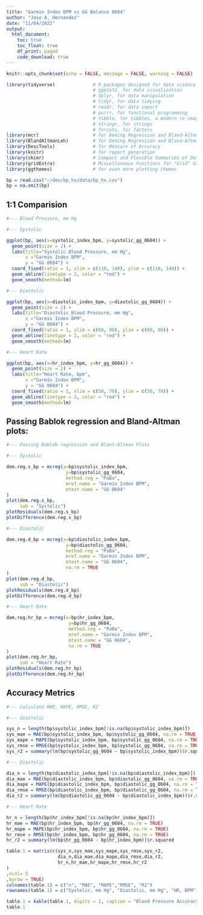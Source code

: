 ```yaml
---
title: "Garmin Index BPM vs GG Balance 0604"
author: "Jose A, Hernandez"
date: "11/04/2022"
output:
  html_document:
    toc: true
    toc_float: true
    df_print: paged
    code_download: true
---
```

  
```r
knitr::opts_chunk$set(echo = FALSE, message = FALSE, warning = FALSE)
```

```r
library(tidyverse)              # R packages designed for data science
                                # ggplot2, for data visualization
                                # dplyr, for data manipulation
                                # tidyr, for data tidying
                                # readr, for data import
                                # purrr, for functional programming
                                # tibble, for tibbles, a modern re-imagining of data frames
                                # stringr, for strings
                                # forcats, for factors
library(mcr)                    # for Deming Regression and Bland-Altman Plots
library(BlandAltmanLeh)         # for Deming Regression and Bland-Altman Plots
library(DescTools)              # for Measure of Accuracy
library(knitr)                  # for report generation
library(skimr)                  # Compact and Flexible Summaries of Data
library(gridExtra)              # Miscellaneous Functions for "Grid" Graphics
library(ggthemes)               # for even more plotting themes

```

```r

bp = read.csv("~/dev/bp_hx/data/bp_hx.csv")
bp = na.omit(bp)

```
## 1:1 Comparision

```r

#--- Blood Pressure, mm Hg

#--- Systolic

ggplot(bp, aes(x=systolic_index_bpm, y=systolic_gg_0604)) +
  geom_point(size = 2) +
  labs(title="Systolic Blood Pressure, mm Hg",
       x ="Garmin Index BPM",
       y = "GG 0604") +
  coord_fixed(ratio = 1, xlim = c(110, 140), ylim = c(110, 140)) +
  geom_abline(linetype = 2, color = "red") +
  geom_smooth(method=lm)

#--- Diastolic

ggplot(bp, aes(x=diastolic_index_bpm, y=diastolic_gg_0604)) +
  geom_point(size = 2) +
  labs(title="Diastolic Blood Pressure, mm Hg",
       x ="Garmin Index BPM",
       y = "GG 0604") +
  coord_fixed(ratio = 1, xlim = c(60, 90), ylim = c(60, 90)) +
  geom_abline(linetype = 2, color = "red") +
  geom_smooth(method=lm)

#--- Heart Rate

ggplot(bp, aes(x=hr_index_bpm, y=hr_gg_0604)) +
  geom_point(size = 2) +
  labs(title="Heart Rate, bpm",
       x ="Garmin Index BPM",
       y = "GG 0604") +
  coord_fixed(ratio = 1, xlim = c(50, 70), ylim = c(50, 70)) +
  geom_abline(linetype = 2, color = "red") +
  geom_smooth(method=lm)

```

## Passing Bablok regression and Bland-Altman plots:
  
```r

#--- Passing Bablok regression and Blant-Altman Plots

#--- Systolic

dem.reg.s_bp = mcreg(x=bp$systolic_index_bpm,
                      y=bp$systolic_gg_0604,
                      method.reg = "PaBa",
                      mref.name = "Garmin Index BPM",
                      mtest.name = "GG 0604"
)
plot(dem.reg.s_bp,
     sub = "Systolic")
plotResiduals(dem.reg.s_bp)
plotDifference(dem.reg.s_bp)

#--- Diastolic

dem.reg.d_bp = mcreg(x=bp$diastolic_index_bpm,
                      y=bp$diastolic_gg_0604,
                      method.reg = "PaBa",
                      mref.name = "Garmin Index BPM",
                      mtest.name = "GG 0604",
                      na.rm = TRUE
)
plot(dem.reg.d_bp,
     sub = "Diastolic")
plotResiduals(dem.reg.d_bp)
plotDifference(dem.reg.d_bp)

#--- Heart Rate

dem.reg.hr_bp = mcreg(x=bp$hr_index_bpm,
                       y=bp$hr_gg_0604,
                       method.reg = "PaBa",
                       mref.name = "Garmin Index BPM",
                       mtest.name = "GG 0604",
                       na.rm = TRUE
)
plot(dem.reg.hr_bp,
     sub = "Heart Rate")
plotResiduals(dem.reg.hr_bp)
plotDifference(dem.reg.hr_bp)

```

## Accuracy Metrics

```r

#--- Calculate MAE, MAPE, RMSE, R2

#--- diastolic

sys_n = length(bp$systolic_index_bpm[!is.na(bp$systolic_index_bpm)])
sys_mae = MAE(bp$systolic_index_bpm, bp$systolic_gg_0604, na.rm = TRUE)
sys_mape = MAPE(bp$systolic_index_bpm, bp$systolic_gg_0604, na.rm = TRUE)
sys_rmse = RMSE(bp$systolic_index_bpm, bp$systolic_gg_0604, na.rm = TRUE)
sys_r2 = summary(lm(bp$systolic_gg_0604 ~ bp$systolic_index_bpm))$r.squared

#--- Diastolic

dia_n = length(bp$diastolic_index_bpm[!is.na(bp$diastolic_index_bpm)])
dia_mae = MAE(bp$diastolic_index_bpm, bp$diastolic_gg_0604, na.rm = TRUE)
dia_mape = MAPE(bp$diastolic_index_bpm, bp$diastolic_gg_0604, na.rm = TRUE)
dia_rmse = RMSE(bp$diastolic_index_bpm, bp$diastolic_gg_0604, na.rm = TRUE)
dia_r2 = summary(lm(bp$diastolic_gg_0604 ~ bp$diastolic_index_bpm))$r.squared

#--- Heart Rate

hr_n = length(bp$hr_index_bpm[!is.na(bp$hr_index_bpm)])
hr_mae = MAE(bp$hr_index_bpm, bp$hr_gg_0604, na.rm = TRUE)
hr_mape = MAPE(bp$hr_index_bpm, bp$hr_gg_0604, na.rm = TRUE)
hr_rmse = RMSE(bp$hr_index_bpm, bp$hr_gg_0604, na.rm = TRUE)
hr_r2 = summary(lm(bp$hr_gg_0604 ~ bp$hr_index_bpm))$r.squared

table.1 = matrix(c(sys_n,sys_mae,sys_mape,sys_rmse,sys_r2,
                   dia_n,dia_mae,dia_mape,dia_rmse,dia_r2,
                   hr_n,hr_mae,hr_mape,hr_rmse,hr_r2
)
,ncol= 5
,byrow = TRUE)
colnames(table.1) = c("n", "MAE", "MAPE","RMSE", "R2")
rownames(table.1) = c("Systolic, mm Hg", "Diastolic, mm Hg", "HR, BPM")

table.1 = kable(table.1, digits = 2, caption = "Blood Pressure Accuracy Metrics" )
table.1

````